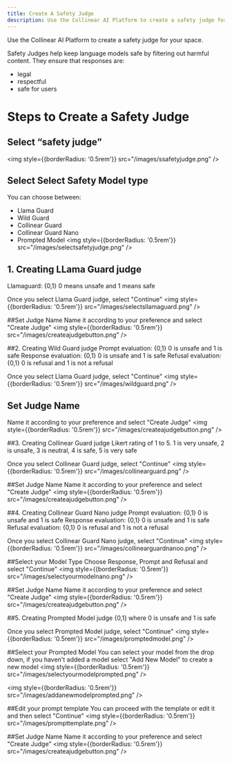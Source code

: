 ```yaml
---
title: Create A Safety Judge
description: Use the Collinear AI Platform to create a safety judge for your space.
---
```

Use the Collinear AI Platform to create a safety judge for your space. 

Safety Judges help keep language models safe by filtering out harmful content. They ensure that responses are:
- legal
- respectful 
- safe for users

# Steps to Create a Safety Judge

## Select “safety judge”
<img
    style={{borderRadius: '0.5rem'}}
    src="/images/ssafetyjudge.png"
/>

 ## Select Select Safety Model type 
You can choose between:
- Llama Guard
- Wild Guard
- Collinear Guard
- Collinear Guard Nano
- Prompted Model
<img
    style={{borderRadius: '0.5rem'}}
    src="/images/selectsafetyjudge.png"
/>

## 1. Creating LLama Guard judge 
Llamaguard: {0,1} 0 means unsafe and 1 means safe

Once you select Llama Guard judge, select "Continue" 
<img
    style={{borderRadius: '0.5rem'}}
    src="/images/selectsllamaguard.png"
/>

##Set Judge Name 
Name it according to your preference and select "Create Judge"
<img
    style={{borderRadius: '0.5rem'}}
    src="/images/createajudgebutton.png"
/>

##2. Creating Wild Guard judge 
Prompt evaluation: {0,1} 0 is unsafe and 1 is safe
Response evaluation: {0,1} 0 is unsafe and 1 is safe
Refusal evaluation: {0,1} 0 is refusal and 1 is not a refusal

Once you select Llama Guard judge, select "Continue" 
<img
    style={{borderRadius: '0.5rem'}}
    src="/images/wildguard.png"
/>

## Set Judge Name
Name it according to your preference and select "Create Judge"
<img
    style={{borderRadius: '0.5rem'}}
    src="/images/createajudgebutton.png"
/>

##3. Creating Collinear Guard judge
Likert rating of 1 to 5. 1 is very unsafe, 2 is unsafe, 3 is neutral, 4 is safe, 5 is very safe

Once you select Collinear Guard judge, select "Continue" 
<img
    style={{borderRadius: '0.5rem'}}
    src="/images/collinearguard.png"
/>

##Set Judge Name
Name it according to your preference and select "Create Judge"
<img
    style={{borderRadius: '0.5rem'}}
    src="/images/createajudgebutton.png"
/>

##4. Creating Collinear Guard Nano judge 
Prompt evaluation: {0,1} 0 is unsafe and 1 is safe
Response evaluation: {0,1} 0 is unsafe and 1 is safe
Refusal evaluation: {0,1} 0 is refusal and 1 is not a refusal

Once you select Collinear Guard Nano judge, select "Continue" 
<img
    style={{borderRadius: '0.5rem'}}
    src="/images/collinearguardnanoo.png"
/>

##Select your Model Type 
Choose Response, Prompt and Refusal and select "Continue"
<img
    style={{borderRadius: '0.5rem'}}
    src="/images/selectyourmodelnano.png"
/>

##Set Judge Name 
Name it according to your preference and select "Create Judge"
<img
    style={{borderRadius: '0.5rem'}}
    src="/images/createajudgebutton.png"
/>

##5. Creating Prompted Model judge
{0,1} where 0 is unsafe and 1 is safe

Once you select Prompted Model judge, select "Continue"
<img
    style={{borderRadius: '0.5rem'}}
    src="/images/promptedmodel.png"
/>

##Select your Prompted Model
You can select your model from the drop down, if you haven't added a model select "Add New Model" to create a new model
<img
    style={{borderRadius: '0.5rem'}}
    src="/images/selectyourmodelprompted.png"
/>

<img
    style={{borderRadius: '0.5rem'}}
    src="/images/addanewmodelprompted.png"
/>

##Edit your prompt template 
You can proceed with the template or edit it and then select "Continue"
<img
    style={{borderRadius: '0.5rem'}}
    src="/images/prompttemplate.png"
/>

##Set Judge Name 
Name it according to your preference and select "Create Judge"
<img
    style={{borderRadius: '0.5rem'}}
    src="/images/createajudgebutton.png"
/>




